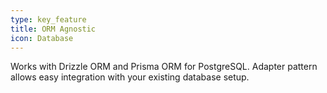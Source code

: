```yaml
---
type: key_feature
title: ORM Agnostic
icon: Database
---
```


Works with Drizzle ORM and Prisma ORM for PostgreSQL. Adapter pattern allows easy integration with your existing database setup.
